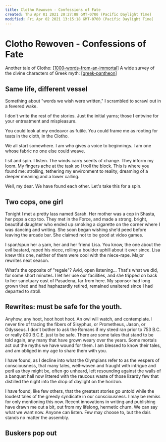 ```yaml
---
title: Clotho Rewoven - Confessions of Fate
created: Thu Apr 01 2021 20:27:08 GMT-0700 (Pacific Daylight Time)
modified: Fri Apr 02 2021 13:15:18 GMT-0700 (Pacific Daylight Time)
---
```


# Clotho Rewoven - Confessions of Fate

Another tale of Clotho: [[1000-words-from-an-immortal]]
A wide survey of the divine characters of Greek myth: [[greek-pantheon]]

## Same life, different vessel

Something about "words we wish were written," I scrambled to scrawl out in a fevered wake.

I don't write the rest of the stories. Just the initial yarns; those I entwine for your entreatment and mispleasure.

You could look at my endeavor as futile. You could frame me as rooting for teats in the cloth, in the Clotho.

We all start somewhere. I am who gives a voice to beginnings. I am one whose fabric no one else could weave.

I sit and spin. I listen. The winds carry scents of change. They inform my loom. My fingers ache at the task so I troll the block. This is where you found me: strolling, tethering my environment to reality, dreaming of a deeper meaning and a lower calling.

Well, my dear. We have found each other. Let's take this for a spin.

## Two cops, one girl

Tonight I met a pretty lass named Sarah. Her mother was a cop in Shasta, her pops a cop too. They met in the Force, and made a strong, bright, beautiful daughter who ended up smoking a cigarette on the corner where I was dancing and writing. She soon began wishing she'd peed before leaving the arcade bar. She claimed not to be good at video games.

I span/spun her a yarn, her and her friend Lisa. You know, the one about the evil bastard, raped his niece, rolling a boulder uphill about it ever since. Lisa knew this one, neither of them were cool with the niece-rape. Major rewrites next season.

What's the opposite of "regale"? Avid, open listening… That's what we did, for some short minutes. I let her use our facilities, and she tripped on back to her sanctuary east of Pasadena, far from here. My sponsor had long grown tired and had haphazardly retired, remained unaltered since I had departed to stroll.

## Rewrites: must be safe for the youth.

Anyhow, any hoot, hoot hoot hoot. An owl will watch, and contemplate. I never tire of tracing the fibers of Sisyphus, or Prometheus, Jason, or Odysseus. I don't bother to ask the Romans if my steed ran prior to 753 B.C. or really 800 B.C.E. just to be safe. There are some tales that stand to be told again, any many that have grown weary over the years. Some mortals act out the myths we have wound for them. I am blessed to know their tales, and am obliged in my age to share them with you.

I have found, as I decline into what the Olympians refer to as the vespers of consciousness, that many tales, well-woven and fraught with intrigue and peril as they might be, often go unheard, left resounding against the walls of a banquet hall now littered with the raucous waste of those lizardy few that distilled the night into the drop of daylight on the horizon.

I have found, like few others, that the greatest stories go untold while the loudest tales of the greedy syndicate in our consciousness. I may be remiss for only mentioning this now. Recent innovations in writing and publishing have drawn me out a bit, out from my lifelong, hermetic churn. We can say what we want now. Anyone can listen. Few may choose to, but the dais stands no matter the assembly.

## Buskers pop out

[//begin]: # 'Autogenerated link references for markdown compatibility'
[1000-words-from-an-immortal]: 1000-words-from-an-immortal "Tuko - A Fate in Sheep's Clotho"
[greek-pantheon]: ../../resources/Myths/greek-pantheon "Hesiod's Pantheon"
[//end]: # 'Autogenerated link references'
